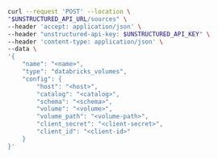 ```bash REST (Create)
curl --request 'POST' --location \
"$UNSTRUCTURED_API_URL/sources" \
--header 'accept: application/json' \
--header "unstructured-api-key: $UNSTRUCTURED_API_KEY" \
--header 'content-type: application/json' \
--data \
'{
    "name": "<name>",
    "type": "databricks_volumes",
    "config": {
        "host": "<host>",
        "catalog": "<catalog>",
        "schema": "<schema>",
        "volume": "<volume>",
        "volume_path": "<volume-path>",
        "client_secret": "<client-secret>",
        "client_id": "<client-id>"
    }
}'
```